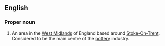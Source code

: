 {{also|potteries}}
==English==
{{wikipedia|Staffordshire Potteries}}

===Proper noun===
{{en-proper noun|head=the Potteries}}

# {{lb|en|British}} An area in the [[West Midlands]] of England based around [[w:Stoke-On-Trent|Stoke-On-Trent]]. Considered to be the main centre of the [[pottery]] industry.

{{C|en|Regions of England}}